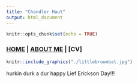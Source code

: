 ```yaml
---
title: "Chandler Haut"
output: html_document
---
```


```r
knitr::opts_chunk$set(echo = TRUE)
```

### [HOME](https://chandlerhaut.github.io/) | [ABOUT ME](https://chandlerhaut.github.io/about_me/) | [CV]


```r
knitr::include_graphics("./littlebrownbat.jpg")
```

hurkin durk a dur happy Lief Erickson Day!!!


